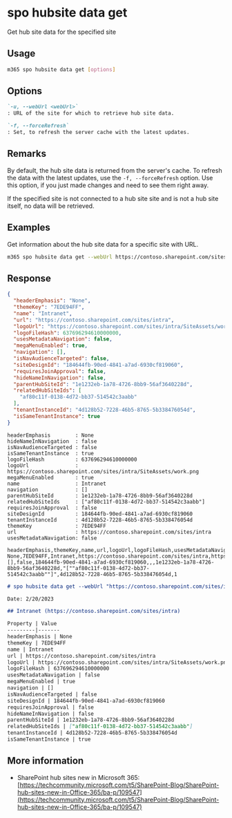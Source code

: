 
# spo hubsite data get

Get hub site data for the specified site

## Usage

```sh
m365 spo hubsite data get [options]
```

## Options

```md defintion-list
`-u, --webUrl <webUrl>`
: URL of the site for which to retrieve hub site data.

`-f, --forceRefresh`
: Set, to refresh the server cache with the latest updates.
```

<Global />

## Remarks

By default, the hub site data is returned from the server's cache. To refresh the data with the latest updates, use the `-f, --forceRefresh` option. Use this option, if you just made changes and need to see them right away.

If the specified site is not connected to a hub site site and is not a hub site itself, no data will be retrieved.

## Examples

Get information about the hub site data for a specific site with URL.

```sh
m365 spo hubsite data get --webUrl https://contoso.sharepoint.com/sites/project-x
```

## Response

<Tabs>
  <TabItem value="JSON">

  ```json
  {
    "headerEmphasis": "None",
    "themeKey": "7EDE94FF",
    "name": "Intranet",
    "url": "https://contoso.sharepoint.com/sites/intra",
    "logoUrl": "https://contoso.sharepoint.com/sites/intra/SiteAssets/work.png",
    "logoFileHash": 637696294610000000,
    "usesMetadataNavigation": false,
    "megaMenuEnabled": true,
    "navigation": [],
    "isNavAudienceTargeted": false,
    "siteDesignId": "184644fb-90ed-4841-a7ad-6930cf819060",
    "requiresJoinApproval": false,
    "hideNameInNavigation": false,
    "parentHubSiteId": "1e1232eb-1a78-4726-8bb9-56af3640228d",
    "relatedHubSiteIds": [
      "af80c11f-0138-4d72-bb37-514542c3aabb"
    ],
    "tenantInstanceId": "4d128b52-7228-46b5-8765-5b338476054d",
    "isSameTenantInstance": true
  }
  ```

  </TabItem>
  <TabItem value="Text">

  ```text
  headerEmphasis        : None
  hideNameInNavigation  : false
  isNavAudienceTargeted : false
  isSameTenantInstance  : true
  logoFileHash          : 637696294610000000
  logoUrl               : https://contoso.sharepoint.com/sites/intra/SiteAssets/work.png
  megaMenuEnabled       : true
  name                  : Intranet
  navigation            : []
  parentHubSiteId       : 1e1232eb-1a78-4726-8bb9-56af3640228d
  relatedHubSiteIds     : ["af80c11f-0138-4d72-bb37-514542c3aabb"]
  requiresJoinApproval  : false
  siteDesignId          : 184644fb-90ed-4841-a7ad-6930cf819060
  tenantInstanceId      : 4d128b52-7228-46b5-8765-5b338476054d
  themeKey              : 7EDE94FF
  url                   : https://contoso.sharepoint.com/sites/intra
  usesMetadataNavigation: false
  ```

  </TabItem>
  <TabItem value="CSV">

  ```csv
  headerEmphasis,themeKey,name,url,logoUrl,logoFileHash,usesMetadataNavigation,megaMenuEnabled,navigation,isNavAudienceTargeted,siteDesignId,requiresJoinApproval,hideNameInNavigation,parentHubSiteId,relatedHubSiteIds,tenantInstanceId,isSameTenantInstance
  None,7EDE94FF,Intranet,https://contoso.sharepoint.com/sites/intra,https://contoso.sharepoint.com/sites/intra/SiteAssets/work.png,637696294610000000,false,1,[],false,184644fb-90ed-4841-a7ad-6930cf819060,,,1e1232eb-1a78-4726-8bb9-56af3640228d,"[""af80c11f-0138-4d72-bb37-514542c3aabb""]",4d128b52-7228-46b5-8765-5b338476054d,1
  ```

  </TabItem>
  <TabItem value="Markdown">

  ```md
  # spo hubsite data get --webUrl "https://contoso.sharepoint.com/sites/intra"

  Date: 2/20/2023

  ## Intranet (https://contoso.sharepoint.com/sites/intra)

  Property | Value
  ---------|-------
  headerEmphasis | None
  themeKey | 7EDE94FF
  name | Intranet
  url | https://contoso.sharepoint.com/sites/intra
  logoUrl | https://contoso.sharepoint.com/sites/intra/SiteAssets/work.png
  logoFileHash | 637696294610000000
  usesMetadataNavigation | false
  megaMenuEnabled | true
  navigation | []
  isNavAudienceTargeted | false
  siteDesignId | 184644fb-90ed-4841-a7ad-6930cf819060
  requiresJoinApproval | false
  hideNameInNavigation | false
  parentHubSiteId | 1e1232eb-1a78-4726-8bb9-56af3640228d
  relatedHubSiteIds | ["af80c11f-0138-4d72-bb37-514542c3aabb"]
  tenantInstanceId | 4d128b52-7228-46b5-8765-5b338476054d
  isSameTenantInstance | true
  ```

  </TabItem>
</Tabs>

## More information

- SharePoint hub sites new in Microsoft 365: [https://techcommunity.microsoft.com/t5/SharePoint-Blog/SharePoint-hub-sites-new-in-Office-365/ba-p/109547](https://techcommunity.microsoft.com/t5/SharePoint-Blog/SharePoint-hub-sites-new-in-Office-365/ba-p/109547)
